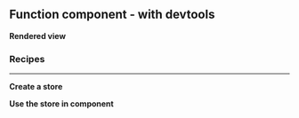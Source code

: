 


<Meta
	title="React/Function component/With devtools"
	parameters={defaultDocParams()}
/>

## Function component - with devtools

**Rendered view**

<Canvas className="custom-docs-story">
	<FCWithDevTools />
</Canvas>

### Recipes

---

**Create a store**

<CodeView
	componentName="FCStoreWithDevTools"
	jsContent={StateJsContent}
	tsContent={StateTsContent}
/>

**Use the store in component**

<CodeView
	componentName="FCWithDevTools"
	jsContent={WithDevToolsJsContent}
	tsContent={WithDevToolsTsContent}
/>
